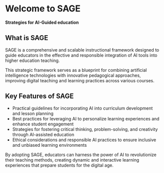 # Welcome to SAGE

**Strategies for AI-Guided education**

## What is SAGE

SAGE is a comprehensive and scalable instructional framework designed to guide educators in the effective and responsible integration of AI tools into higher education teaching.

This strategic framework serves as a blueprint for combining artificial intelligence technologies with innovative pedagogical approaches, improving digital teaching and learning practices across various courses.

## Key Features of SAGE

- Practical guidelines for incorporating AI into curriculum development and lesson planning
- Best practices for leveraging AI to personalize learning experiences and enhance student engagement
- Strategies for fostering critical thinking, problem-solving, and creativity through AI-assisted education
- Ethical considerations and responsible AI practices to ensure inclusive and unbiased learning environments

By adopting SAGE, educators can harness the power of AI to revolutionize their teaching methods, creating dynamic and interactive learning experiences that prepare students for the digital age.
